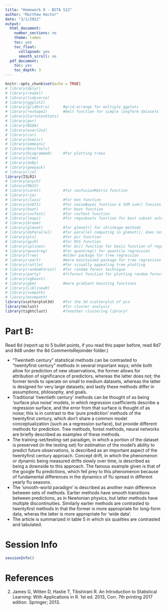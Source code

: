 ```yaml
---
title: "Homework 9 - BSTA 522"
author: "Matthew Hoctor"
date: "3/1/2022"
output:
  html_document:
    number_sections: no
    theme: lumen
    toc: yes
    toc_float:
      collapsed: yes
      smooth_scroll: no
  pdf_document:
    toc: yes
    toc_depth: 3
---
```


```r
knitr::opts_chunk$set(echo = TRUE)
# library(dplyr)
# library(readxl)
# library(tidyverse)
# library(ggplot2)
# library(gridExtra)      #grid.arrange for multiple ggplots
# library(reshape2)       #melt function for simple longform datasets
# library(CarletonStats)
# library(pwr)
# library(BSDA)
# library(exact2x2)
# library(car)
# library(dvmisc)
# library(emmeans)
# library(DescTools)
# library(DiagrammeR)     #for plotting trees
# library(nlme)
# library(doBy)
# library(geepack)
# library(rje)
library(ISLR2)
# library(psych)
# library(MASS)
# library(caret)          #for confusionMatrix function
# library(rje)
# library(class)          #for knn function
# library(e1071)          #for naiveBayes function & SVM svm() funcion
# library(boot)           #for boot function
# library(covTest)        #for covTest function
# library(leaps)          #for regsubsets function for best subset selection
# library(broom)
# library(glmnet)         #for glmnet() for shrinkage methods
# library(doParallel)     #for parallel computing in glmnet(); does not work
# library(pls)            #for pcr function
# library(qpcR)           #for RSS function
# library(splines)        #for bs() function for basis function of regression splines
# library(quantreg)       #for quantreg() for quantile regression
# library(tree)           #older package for tree regression
# library(rpart)          #more maintained package for tree regression
# library(rattle)         #for visually appealing tree plotting
# library(randomForest)   #for random forest technique
# library(party)          #?cforest function for plotting random forests?
# library(xgboost)
# library(gbm)            #more gradient boosting functions
# library(LiblineaR)
# library(svmpath)
# library(msvmpath)
library(scatterplot3d)    #for the 3d scatterplot of pca
library(mclust)           #for cluster analysis
library(tightclust)       #?another clustering library?
```

# Part B:

Read 8d (report up to 5 bullet points, if you read this paper before, read 8d7 and 8d8 under the 8d CommentsRejoinder folder.)

 * "Twentieth century" statistical methods can be contrasted to "twentyfirst century" methods in several important ways; while both allow for prediction of new observations, the former allows for attribution of significance of predictors, whereas the latter does not; the former tends to operate on small to medium datasets, whereas the latter is designed for very large datasets; and lastly these methods differ in assumptions, philosophy, and goals.
 * Traditional 'twentieth century' methods can be thought of as being 'surface plus noise' models, in which regression coefficients describe a regression surface, and the error from that surface is thought of as noise; this is in contrast to the 'pure prediction' methods of the twentyfirst century, which don't share a common  model conceptualization (such as a regression surface), but provide different methods for prediction.  Tree methods, forest methods, neural networks are briefly described as examples of these methods.
 * The training-set/testing-set paradigm, in which a portion of the dataset is preserved (in the testing set) for estimation of the model's ability to predict future observations, is described as an important aspect of the twentyfirst century approach.  Concept drift, in which the phenomenon or dynamic being measured drifts slowly over time, is described as being a downside to this approach.  The famous example given is that of the google flu predictions, which fell prey to this phenomenon because of fundamental differences in the dynamics of flu spread in different yearly flu seasons.
 * The 'smooth-world paradigm' is described as another main difference between sets of methods.  Earlier methods have smooth transitions between predictions, as in Newtonian physics, but latter methods have multiple discontinuities.  Similarly earlier methods are contrasted to twentyfirst methods in that the former is more appropriate for long-form data, wheras the latter is more appropriate for 'wide data'.
 * The article is summarized in table 5 in which six qualities are contrasted and tabulated.

# Session Info

```r
sessionInfo()
```

# References


2. James G, Witten D, Hastie T, Tibshirani R. An Introduction to Statistical Learning: With Applications in R. 1st ed. 2013, Corr. 7th printing 2017 edition. Springer; 2013.
